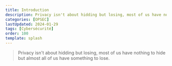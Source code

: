 ---
title: Introduction
description: Privacy isn't about hidding but losing, most of us have nothing to hide but almost all of us have something to lose.
categories: [OPSEC]
lastUpdated: 2024-01-29
tags: [Cybersécurité]
order: 100
template: splash
---

> Privacy isn't about hidding but losing, most of us have nothing to hide but almost all of us have something to lose.  
